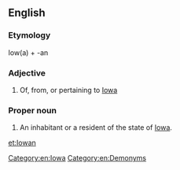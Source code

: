 ==English==

===Etymology===
Iow(a) + -an

===Adjective===
{{en-adj|-}}

# Of, from, or pertaining to [[Iowa]]

===Proper noun===
{{en-proper noun|Iowans}}

# An inhabitant or a resident of the state of [[Iowa]].

[[Category:en:Iowa]]
[[Category:en:Demonyms]]

[[et:Iowan]]